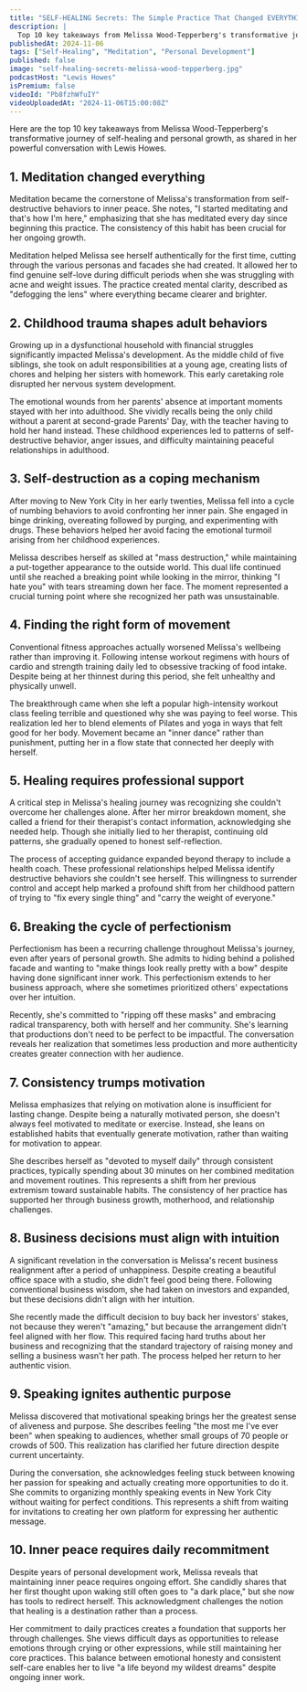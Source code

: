 ```yaml
---
title: "SELF-HEALING Secrets: The Simple Practice That Changed EVERYTHING for Me | Melissa Wood-Tepperberg"
description: |
  Top 10 key takeaways from Melissa Wood-Tepperberg's transformative journey of self-healing and personal growth, as shared in her powerful conversation with Lewis Howes.
publishedAt: 2024-11-06
tags: ["Self-Healing", "Meditation", "Personal Development"]
published: false
image: "self-healing-secrets-melissa-wood-tepperberg.jpg"
podcastHost: "Lewis Howes"
isPremium: false
videoId: "Pb8fzhWfuIY"
videoUploadedAt: "2024-11-06T15:00:08Z"
---
```



<PodcastSummaryPageLayout frontmatter={frontmatter}>

Here are the top 10 key takeaways from Melissa Wood-Tepperberg's transformative journey of self-healing and personal growth, as shared in her powerful conversation with Lewis Howes.

## 1. Meditation changed everything

Meditation became the cornerstone of Melissa's transformation from self-destructive behaviors to inner peace. She notes, "I started meditating and that's how I'm here," emphasizing that she has meditated every day since beginning this practice. The consistency of this habit has been crucial for her ongoing growth.

Meditation helped Melissa see herself authentically for the first time, cutting through the various personas and facades she had created. It allowed her to find genuine self-love during difficult periods when she was struggling with acne and weight issues. The practice created mental clarity, described as "defogging the lens" where everything became clearer and brighter.

## 2. Childhood trauma shapes adult behaviors

Growing up in a dysfunctional household with financial struggles significantly impacted Melissa's development. As the middle child of five siblings, she took on adult responsibilities at a young age, creating lists of chores and helping her sisters with homework. This early caretaking role disrupted her nervous system development.

The emotional wounds from her parents' absence at important moments stayed with her into adulthood. She vividly recalls being the only child without a parent at second-grade Parents' Day, with the teacher having to hold her hand instead. These childhood experiences led to patterns of self-destructive behavior, anger issues, and difficulty maintaining peaceful relationships in adulthood.

## 3. Self-destruction as a coping mechanism

After moving to New York City in her early twenties, Melissa fell into a cycle of numbing behaviors to avoid confronting her inner pain. She engaged in binge drinking, overeating followed by purging, and experimenting with drugs. These behaviors helped her avoid facing the emotional turmoil arising from her childhood experiences.

Melissa describes herself as skilled at "mass destruction," while maintaining a put-together appearance to the outside world. This dual life continued until she reached a breaking point while looking in the mirror, thinking "I hate you" with tears streaming down her face. The moment represented a crucial turning point where she recognized her path was unsustainable.

## 4. Finding the right form of movement

Conventional fitness approaches actually worsened Melissa's wellbeing rather than improving it. Following intense workout regimens with hours of cardio and strength training daily led to obsessive tracking of food intake. Despite being at her thinnest during this period, she felt unhealthy and physically unwell.

The breakthrough came when she left a popular high-intensity workout class feeling terrible and questioned why she was paying to feel worse. This realization led her to blend elements of Pilates and yoga in ways that felt good for her body. Movement became an "inner dance" rather than punishment, putting her in a flow state that connected her deeply with herself.

## 5. Healing requires professional support

A critical step in Melissa's healing journey was recognizing she couldn't overcome her challenges alone. After her mirror breakdown moment, she called a friend for their therapist's contact information, acknowledging she needed help. Though she initially lied to her therapist, continuing old patterns, she gradually opened to honest self-reflection.

The process of accepting guidance expanded beyond therapy to include a health coach. These professional relationships helped Melissa identify destructive behaviors she couldn't see herself. This willingness to surrender control and accept help marked a profound shift from her childhood pattern of trying to "fix every single thing" and "carry the weight of everyone."

## 6. Breaking the cycle of perfectionism

Perfectionism has been a recurring challenge throughout Melissa's journey, even after years of personal growth. She admits to hiding behind a polished facade and wanting to "make things look really pretty with a bow" despite having done significant inner work. This perfectionism extends to her business approach, where she sometimes prioritized others' expectations over her intuition.

Recently, she's committed to "ripping off these masks" and embracing radical transparency, both with herself and her community. She's learning that productions don't need to be perfect to be impactful. The conversation reveals her realization that sometimes less production and more authenticity creates greater connection with her audience.

## 7. Consistency trumps motivation

Melissa emphasizes that relying on motivation alone is insufficient for lasting change. Despite being a naturally motivated person, she doesn't always feel motivated to meditate or exercise. Instead, she leans on established habits that eventually generate motivation, rather than waiting for motivation to appear.

She describes herself as "devoted to myself daily" through consistent practices, typically spending about 30 minutes on her combined meditation and movement routines. This represents a shift from her previous extremism toward sustainable habits. The consistency of her practice has supported her through business growth, motherhood, and relationship challenges.

## 8. Business decisions must align with intuition

A significant revelation in the conversation is Melissa's recent business realignment after a period of unhappiness. Despite creating a beautiful office space with a studio, she didn't feel good being there. Following conventional business wisdom, she had taken on investors and expanded, but these decisions didn't align with her intuition.

She recently made the difficult decision to buy back her investors' stakes, not because they weren't "amazing," but because the arrangement didn't feel aligned with her flow. This required facing hard truths about her business and recognizing that the standard trajectory of raising money and selling a business wasn't her path. The process helped her return to her authentic vision.

## 9. Speaking ignites authentic purpose

Melissa discovered that motivational speaking brings her the greatest sense of aliveness and purpose. She describes feeling "the most me I've ever been" when speaking to audiences, whether small groups of 70 people or crowds of 500. This realization has clarified her future direction despite current uncertainty.

During the conversation, she acknowledges feeling stuck between knowing her passion for speaking and actually creating more opportunities to do it. She commits to organizing monthly speaking events in New York City without waiting for perfect conditions. This represents a shift from waiting for invitations to creating her own platform for expressing her authentic message.

## 10. Inner peace requires daily recommitment

Despite years of personal development work, Melissa reveals that maintaining inner peace requires ongoing effort. She candidly shares that her first thought upon waking still often goes to "a dark place," but she now has tools to redirect herself. This acknowledgment challenges the notion that healing is a destination rather than a process.

Her commitment to daily practices creates a foundation that supports her through challenges. She views difficult days as opportunities to release emotions through crying or other expressions, while still maintaining her core practices. This balance between emotional honesty and consistent self-care enables her to live "a life beyond my wildest dreams" despite ongoing inner work.

</PodcastSummaryPageLayout>
